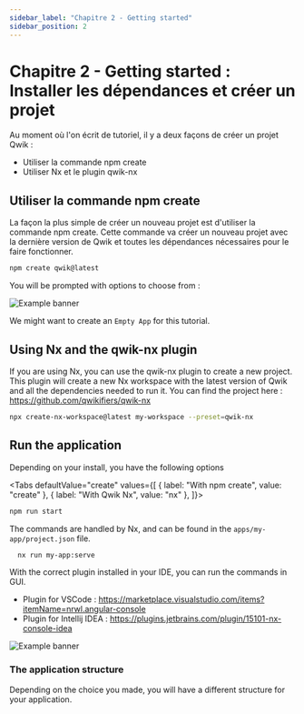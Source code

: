 ```yaml
---
sidebar_label: "Chapitre 2 - Getting started"
sidebar_position: 2
---
```



# Chapitre 2 - Getting started : Installer les dépendances et créer un projet

Au moment où l'on écrit de tutoriel, il y a deux façons de créer un projet Qwik :

- Utiliser la commande npm create
- Utiliser Nx et le plugin qwik-nx

## Utiliser la commande npm create

La façon la plus simple de créer un nouveau projet est d'utiliser la commande npm create.
Cette commande va créer un nouveau projet avec la dernière version de Qwik et toutes les dépendances nécessaires pour le faire fonctionner.

```bash
npm create qwik@latest
```

You will be prompted with options to choose from :

![Example banner](../../../../static/img/npm-create-qwik.png)

We might want to create an `Empty App` for this tutorial.


## Using Nx and the qwik-nx plugin

If you are using Nx, you can use the qwik-nx plugin to create a new project.
This plugin will create a new Nx workspace with the latest version of Qwik and all the dependencies needed to run it.
You can find the project here : https://github.com/qwikifiers/qwik-nx

```bash
npx create-nx-workspace@latest my-workspace --preset=qwik-nx
```

## Run the application

Depending on your install, you have the following options

<Tabs
  defaultValue="create"
  values={[
    { label: "With npm create", value: "create" },
    { label: "With Qwik Nx", value: "nx" },
  ]}>
<TabItem value="create">

```bash
npm run start
```

</TabItem>
<TabItem value="nx">

The commands are handled by Nx, and can be found in the `apps/my-app/project.json` file.

```bash
  nx run my-app:serve
```

With the correct plugin installed in your IDE, you can run the commands in GUI.
- Plugin for VSCode : https://marketplace.visualstudio.com/items?itemName=nrwl.angular-console
- Plugin for Intellij IDEA : https://plugins.jetbrains.com/plugin/15101-nx-console-idea

![Example banner](../../../../static/img/run-qwik-nx-start.png)

</TabItem>
</Tabs>

### The application structure

Depending on the choice you made, you will have a different structure for your application.

